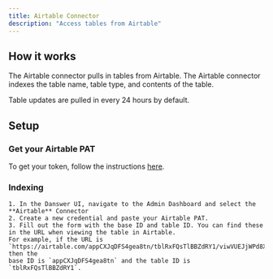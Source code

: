 ```yaml
---
title: Airtable Connector
description: "Access tables from Airtable"
---
```


## How it works

The Airtable connector pulls in tables from Airtable. The Airtable connector indexes the
table name, table type, and contents of the table.

Table updates are pulled in every 24 hours by default.


## Setup

### Get your Airtable PAT

To get your token, follow the instructions [here](https://airtable.com/developers/web/guides/personal-access-tokens).

### Indexing

    1. In the Danswer UI, navigate to the Admin Dashboard and select the **Airtable** Connector
    2. Create a new credential and paste your Airtable PAT.
    3. Fill out the form with the base ID and table ID. You can find these in the URL when viewing the table in Airtable.
    For example, if the URL is `https://airtable.com/appCXJqDFS4gea8tn/tblRxFQsTlBBZdRY1/viwVUEJjWPd8XYjh8`, then the 
    base ID is `appCXJqDFS4gea8tn` and the table ID is `tblRxFQsTlBBZdRY1`.
